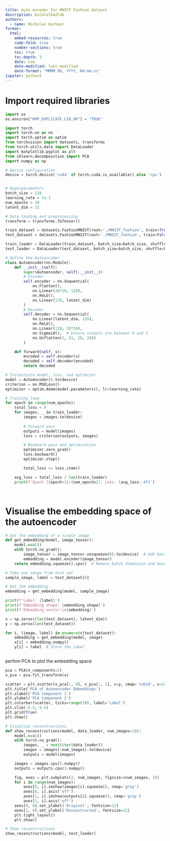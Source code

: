 ```yaml
---
title: Auto encoder for MNIST Fashion dataset
description: balalalbadldb
authors:
  - name: Nicholas Harbour
format: 
  html:
    embed-resources: true
    code-fold: true
    number-sections: true
    toc: true
    toc-depth: 3
    date: now
    date-modified: last-modified
    date-format: "MMMM DD, YYYY, HH:mm:ss"
jupyter: python3
---
```




# Import required libraries



```python

import os
os.environ["KMP_DUPLICATE_LIB_OK"] = "TRUE"

import torch
import torch.nn as nn
import torch.optim as optim
from torchvision import datasets, transforms
from torch.utils.data import DataLoader
import matplotlib.pyplot as plt
from sklearn.decomposition import PCA
import numpy as np

# Device configuration
device = torch.device('cuda' if torch.cuda.is_available() else 'cpu')



```


```python

# Hyperparameters
batch_size = 128
learning_rate = 1e-3
num_epochs = 10
latent_dim = 32

# Data loading and preprocessing
transform = transforms.ToTensor()

train_dataset = datasets.FashionMNIST(root='./MNIST_fashion', train=True, download=True, transform=transform)
test_dataset = datasets.FashionMNIST(root='./MNIST_fashion', train=False, download=False, transform=transform)

train_loader = DataLoader(train_dataset, batch_size=batch_size, shuffle=True)
test_loader = DataLoader(test_dataset, batch_size=batch_size, shuffle=False)


```

```python

# Define the Autoencoder
class Autoencoder(nn.Module):
    def __init__(self):
        super(Autoencoder, self).__init__()
        # Encoder
        self.encoder = nn.Sequential(
            nn.Flatten(),
            nn.Linear(28*28, 128),
            nn.ReLU(),
            nn.Linear(128, latent_dim)
        )
        # Decoder
        self.decoder = nn.Sequential(
            nn.Linear(latent_dim, 128),
            nn.ReLU(),
            nn.Linear(128, 28*28),
            nn.Sigmoid(),  # Ensure outputs are between 0 and 1
            nn.Unflatten(1, (1, 28, 28))
        )

    def forward(self, x):
        encoded = self.encoder(x)
        decoded = self.decoder(encoded)
        return decoded

# Instantiate model, loss, and optimizer
model = Autoencoder().to(device)
criterion = nn.MSELoss()
optimizer = optim.Adam(model.parameters(), lr=learning_rate)

# Training loop
for epoch in range(num_epochs):
    total_loss = 0
    for images, _ in train_loader:
        images = images.to(device)
        
        # Forward pass
        outputs = model(images)
        loss = criterion(outputs, images)

        # Backward pass and optimization
        optimizer.zero_grad()
        loss.backward()
        optimizer.step()

        total_loss += loss.item()

    avg_loss = total_loss / len(train_loader)
    print(f'Epoch [{epoch+1}/{num_epochs}], Loss: {avg_loss:.4f}')




```


# Visualise the embedding space of the autoencoder


```python


# Get the embedding of a single image
def get_embedding(model, image_tensor):
    model.eval()
    with torch.no_grad():
        image_tensor = image_tensor.unsqueeze(0).to(device)  # Add batch dimension: (1, 1, 28, 28)
        embedding = model.encoder(image_tensor)
    return embedding.squeeze().cpu()  # Remove batch dimension and move to CPU

# Take one image from test set
sample_image, label = test_dataset[0]

# Get the embedding
embedding = get_embedding(model, sample_image)

print(f'Label: {label}')
print(f'Embedding shape: {embedding.shape}')
print(f'Embedding vector:\n{embedding}')


```


```python

x = np.zeros((len(test_dataset), latent_dim))
y = np.zeros(len(test_dataset))

for i, (image, label) in enumerate(test_dataset):
    embedding = get_embedding(model, image)
    x[i] = embedding.numpy()
    y[i] = label  # Store the label



```


perfom PCA to plot the embedding space

```python


pca = PCA(n_components=2)
x_pca = pca.fit_transform(x)

```


```python


scatter = plt.scatter(x_pca[:, 0], x_pca[:, 1], c=y, cmap='tab10', s=10, alpha=0.7)
plt.title('PCA of Autoencoder Embeddings')
plt.xlabel('PCA Component 1')
plt.ylabel('PCA Component 2')
plt.colorbar(scatter, ticks=range(10), label='Label')
plt.clim(-0.5, 9.5)
plt.grid(True)
plt.show()

```


```python

# Visualize reconstructions
def show_reconstructions(model, data_loader, num_images=10):
    model.eval()
    with torch.no_grad():
        images, _ = next(iter(data_loader))
        images = images[:num_images].to(device)
        outputs = model(images)

    images = images.cpu().numpy()
    outputs = outputs.cpu().numpy()

    fig, axes = plt.subplots(2, num_images, figsize=(num_images, 2))
    for i in range(num_images):
        axes[0, i].imshow(images[i].squeeze(), cmap='gray')
        axes[0, i].axis('off')
        axes[1, i].imshow(outputs[i].squeeze(), cmap='gray')
        axes[1, i].axis('off')
    axes[0, 0].set_ylabel('Original', fontsize=12)
    axes[1, 0].set_ylabel('Reconstructed', fontsize=12)
    plt.tight_layout()
    plt.show()

# Show reconstructions
show_reconstructions(model, test_loader)


```


